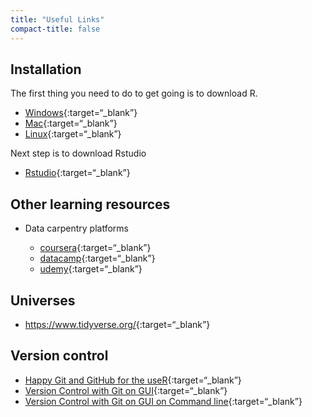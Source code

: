 ```yaml
---
title: "Useful Links"
compact-title: false
---
```


## Installation

The first thing you need to do to get going is to download R. 

- [Windows](https://cran.case.edu/bin/windows/base/){:target="_blank"}
- [Mac](https://cran.case.edu/bin/macosx/){:target="_blank"}
- [Linux](https://linuxize.com/post/how-to-install-r-on-ubuntu-20-04/){:target="_blank"}

Next step is to download Rstudio

- [Rstudio](https://www.rstudio.com/products/rstudio/download/){:target="_blank"}


## Other learning resources

- Data carpentry platforms

	- [coursera](https://www.coursera.org/){:target="_blank"}
	- [datacamp](https://www.datacamp.com/){:target="_blank"}
	- [udemy](https://www.udemy.com/){:target="_blank"}


## Universes

- [https://www.tidyverse.org/](https://www.tidyverse.org/){:target="_blank"}


## Version control

- [Happy Git and GitHub for the useR](https://beta.rstudioconnect.com/jennybc/happy-git-with-r/){:target="_blank"}
- [Version Control with Git on GUI](https://jcszamosi.github.io/mcmaster_swc_git_gui/){:target="_blank"}
- [Version Control with Git on GUI on Command line](https://swcarpentry.github.io/git-novice/){:target="_blank"}
